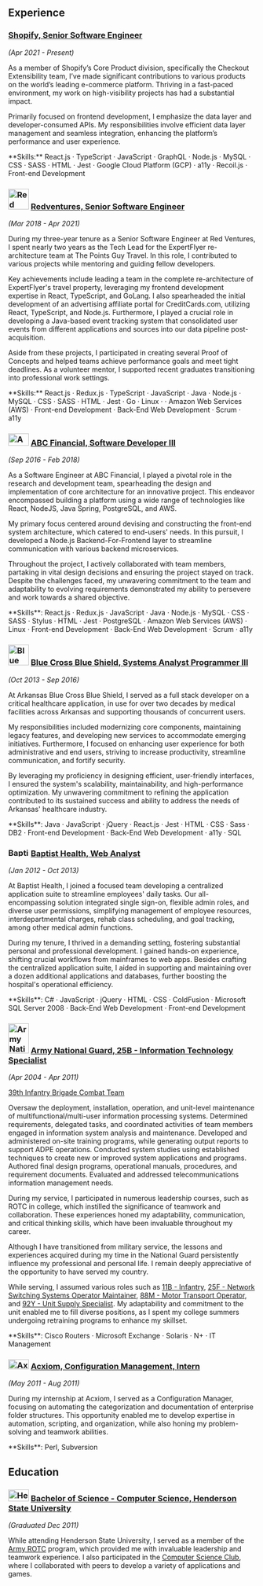 ## Experience

### <Icon name="shopify" /> [Shopify, Senior Software Engineer](https://www.shopify.com/)
_(Apr 2021 - Present)_

As a member of Shopify’s Core Product division, specifically the Checkout Extensibility team, I’ve made significant contributions to various products on the world’s leading e-commerce platform. Thriving in a fast-paced environment, my work on high-visibility projects has had a substantial impact.

Primarily focused on frontend development, I emphasize the data layer and developer-consumed APIs. My responsibilities involve efficient data layer management and seamless integration, enhancing the platform’s performance and user experience.

<span className="flex text-sm mt-4 bg-neutral-950/80 p-2 rounded-lg">
**Skills:** <Icon name="react" /> React.js · <Icon name="typescript" /> TypeScript · <Icon name="javascript" /> JavaScript · <Icon name="graphql" /> GraphQL · <Icon name="node-js" /> Node.js · <Icon name="mysql" /> MySQL · <Icon name="css3" /> CSS · <Icon name="sass" /> SASS · <Icon name="html5" /> HTML · <Icon name="jest" /> Jest · <Icon name="googlecloud" /> Google Cloud Platform (GCP) · a11y · Recoil.js · Front-end Development
</span>

### <Image src="/img/RV.svg" width="42" height="42" loading="lazy" className="inline-block" alt="Red Ventures" /> [Redventures, Senior Software Engineer](https://www.redventures.com/about/brands)
_(Mar 2018 - Apr 2021)_

During my three-year tenure as a Senior Software Engineer at Red Ventures, I spent nearly two years as the Tech Lead for the ExpertFlyer re-architecture team at The Points Guy Travel. In this role, I contributed to various projects while mentoring and guiding fellow developers.

Key achievements include leading a team in the complete re-architecture of ExpertFlyer's travel property, leveraging my frontend development expertise in React, TypeScript, and GoLang. I also spearheaded the initial development of an advertising affiliate portal for CreditCards.com, utilizing React, TypeScript, and Node.js. Furthermore, I played a crucial role in developing a Java-based event tracking system that consolidated user events from different applications and sources into our data pipeline post-acquisition.

Aside from these projects, I participated in creating several Proof of Concepts and helped teams achieve performance goals and meet tight deadlines. As a volunteer mentor, I supported recent graduates transitioning into professional work settings.

<span className="flex text-sm mt-4 bg-neutral-950/80 p-2 rounded-lg">
**Skills:** <Icon name="react" /> React.js · <Icon name="redux" /> Redux.js · <Icon name="typescript" /> TypeScript · <Icon name="javascript" /> JavaScript · <Icon name="java" /> Java · <Icon name="node-js" /> Node.js · <Icon name="mysql" /> MySQL · <Icon name="css3" /> CSS · <Icon name="sass" /> SASS · <Icon name="html5" /> HTML · <Icon name="jest" /> Jest · <Icon name="go" /> Go · <Icon name="linux" /> Linux · · <Icon name="amazonaws" /> Amazon Web Services (AWS) · Front-end Development · Back-End Web Development  · Scrum · a11y
</span>

### <Image src="/img/abc.webp" width="42" height="25" loading="lazy" className="inline-block" alt="ABC Financial" /> [ABC Financial, Software Developer III](https://abcfitness.com/)
_(Sep 2016 - Feb 2018)_

As a Software Engineer at ABC Financial, I played a pivotal role in the research and development team, spearheading the design and implementation of core architecture for an innovative project. This endeavor encompassed building a platform using a wide range of technologies like React, NodeJS, Java Spring, PostgreSQL, and AWS.

My primary focus centered around devising and constructing the front-end system architecture, which catered to end-users' needs. In this pursuit, I developed a Node.js Backend-For-Frontend layer to streamline communication with various backend microservices.

Throughout the project, I actively collaborated with team members, partaking in vital design decisions and ensuring the project stayed on track. Despite the challenges faced, my unwavering commitment to the team and adaptability to evolving requirements demonstrated my ability to persevere and work towards a shared objective.

<span className="flex text-sm mt-4 bg-neutral-950/80 p-2 rounded-lg">
**Skills**: <Icon name="react" /> React.js · <Icon name="redux" /> Redux.js · <Icon name="javascript" /> JavaScript · <Icon name="java" /> Java · <Icon name="node-js" /> Node.js · <Icon name="mysql" /> MySQL · <Icon name="css3" /> CSS  · <Icon name="sass" /> SASS · <Icon name="stylus" /> Stylus · <Icon name="html5" /> HTML · <Icon name="jest" /> Jest · <Icon name="postgresql" /> PostgreSQL · <Icon name="amazonaws" /> Amazon Web Services (AWS) · <Icon name="linux" /> Linux · Front-end Development · Back-End Web Development · Scrum · a11y
</span>

### <Image src="/img/BCBS.webp" width="42" height="42" loading="lazy" className="inline-block" alt="Blue Cross Blue Shield" /> [Blue Cross Blue Shield, Systems Analyst Programmer III](https://www.arkansasbluecross.com/)
_(Oct 2013 - Sep 2016)_

At Arkansas Blue Cross Blue Shield, I served as a full stack developer on a critical healthcare application, in use for over two decades by medical facilities across Arkansas and supporting thousands of concurrent users.

My responsibilities included modernizing core components, maintaining legacy features, and developing new services to accommodate emerging initiatives. Furthermore, I focused on enhancing user experience for both administrative and end users, striving to increase productivity, streamline communication, and fortify security.

By leveraging my proficiency in designing efficient, user-friendly interfaces, I ensured the system's scalability, maintainability, and high-performance optimization. My unwavering commitment to refining the application contributed to its sustained success and ability to address the needs of Arkansas' healthcare industry.

<span className="flex text-sm mt-4 bg-neutral-950/80 p-2 rounded-lg">
**Skills**: <Icon name="java" /> Java · <Icon name="javascript" /> JavaScript · <Icon name="jquery" /> jQuery · <Icon name="react" /> React.js · <Icon name="jest" /> Jest · <Icon name="html5" /> HTML · <Icon name="css3" /> CSS · <Icon name="sass" /> Sass · <Icon name="ibm" /> DB2 · Front-end Development · Back-End Web Development · a11y · SQL
</span>

### <Image src="/img/Baptist.webp" width="42" height="17" loading="lazy" className="inline-block" alt="Baptist Health" /> [Baptist Health, Web Analyst](https://www.baptist-health.com/)
_(Jan 2012 - Oct 2013)_

At Baptist Health, I joined a focused team developing a centralized application suite to streamline employees' daily tasks. Our all-encompassing solution integrated single sign-on, flexible admin roles, and diverse user permissions, simplifying management of employee resources, interdepartmental charges, rehab class scheduling, and goal tracking, among other medical admin functions.

During my tenure, I thrived in a demanding setting, fostering substantial personal and professional development. I gained hands-on experience, shifting crucial workflows from mainframes to web apps. Besides crafting the centralized application suite, I aided in supporting and maintaining over a dozen additional applications and databases, further boosting the hospital's operational efficiency.

<span className="flex text-sm mt-4 bg-neutral-950/80 p-2 rounded-lg">
**Skills**: <Icon name="csharp" /> C# · <Icon name="javascript" /> JavaScript · <Icon name="jquery" /> jQuery · <Icon name="html5" /> HTML · <Icon name="css3" /> CSS · ColdFusion · Microsoft SQL Server 2008 ·  Back-End Web Development · Front-end Development
</span>

### <Image src="/img/39th.webp" width="42" height="61" loading="lazy" className="inline-block" alt="Army National Guard - 39th Infantry Brigade" /> [Army National Guard, 25B - Information Technology Specialist](https://www.nationalguard.com/25b-information-technology-specialist)
_(Apr 2004 - Apr 2011)_

[39th Infantry Brigade Combat Team](https://en.wikipedia.org/wiki/39th_Infantry_Brigade_Combat_Team)

Oversaw the deployment, installation, operation, and unit-level maintenance of multifunctional/multi-user information processing systems. Determined requirements, delegated tasks, and coordinated activities of team members engaged in information system analysis and maintenance. Developed and administered on-site training programs, while generating output reports to support ADPE operations. Conducted system studies using established techniques to create new or improved system applications and programs. Authored final design programs, operational manuals, procedures, and requirement documents. Evaluated and addressed telecommunications information management needs.

During my service, I participated in numerous leadership courses, such as ROTC in college, which instilled the significance of teamwork and collaboration. These experiences honed my adaptability, communication, and critical thinking skills, which have been invaluable throughout my career.

Although I have transitioned from military service, the lessons and experiences acquired during my time in the National Guard persistently influence my professional and personal life. I remain deeply appreciative of the opportunity to have served my country.

While serving, I assumed various roles such as [11B - Infantry](https://www.nationalguard.com/11b-infantryman), [25F - Network Switching Systems Operator Maintainer](https://www.nationalguard.com/25f-network-switching-systems-operator-maintainer), [88M - Motor Transport Operator](https://www.nationalguard.com/88m-motor-transport-operator-truck-driver), and [92Y - Unit Supply Specialist](https://www.nationalguard.com/92y-unit-supply-specialist). My adaptability and commitment to the unit enabled me to fill diverse positions, as I spent my college summers undergoing retraining programs to enhance my skillset.

<span className="flex text-sm mt-4 bg-neutral-950/80 p-2 rounded-lg">
**Skills**: Cisco Routers · Microsoft Exchange · Solaris · N+ · IT Management
</span>

### <Image src="/img/acxiom.svg" width="42" height="20" loading="lazy" className="inline-block" alt="Axciom - LiveRamp" /> [Acxiom, Configuration Management, Intern](https://www.acxiom.com/)
_(May 2011 - Aug 2011)_

During my internship at Acxiom, I served as a Configuration Manager, focusing on automating the categorization and documentation of enterprise folder structures. This opportunity enabled me to develop expertise in automation, scripting, and organization, while also honing my problem-solving and teamwork abilities.

<span className="flex text-sm mt-4 bg-neutral-950/80 p-2 rounded-lg">
**Skills**: Perl, Subversion
</span>

## Education

### <Image src="/img/hsu.webp" width="42" height="24" loading="lazy" className="inline-block" alt="Henderson State University" /> [Bachelor of Science - Computer Science, Henderson State University](https://www.hsu.edu/)
_(Graduated Dec 2011)_

While attending Henderson State University, I served as a member of the [Army ROTC](https://www.hsu.edu/ROTC/) program, which provided me with invaluable leadership and teamwork experience. I also participated in the [Computer Science Club](https://www.hsu.edu/academics/undergraduate-majors-and-minors/computer-science/), where I collaborated with peers to develop a variety of applications and games.
